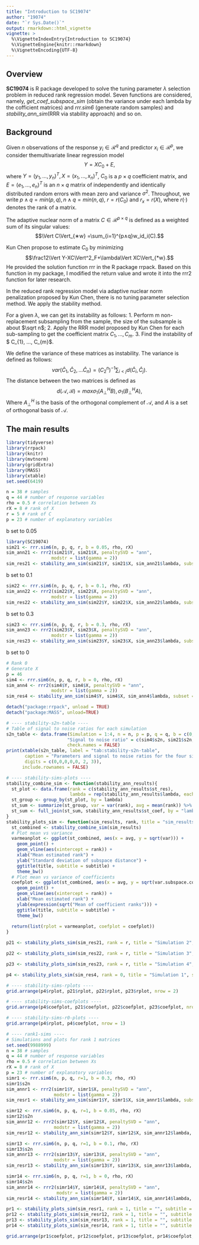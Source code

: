 ```yaml
---
title: "Introduction to SC19074"
author: "19074"
date: "`r Sys.Date()`"
output: rmarkdown::html_vignette
vignette: >
  %\VignetteIndexEntry{Introduction to SC19074}
  %\VignetteEngine{knitr::rmarkdown}
  %\VignetteEncoding{UTF-8}
---
```


## Overview

__SC19074__ is R package developed to solve the tuning parameter $\lambda$ selection problem in reduced rank regression model. Seven functions are considered, namely, _get_coef_subspace_sim_ (obtain the variance under each lambda by the cofficient matrices) and _rrr.sim6_ (generate random samples) and _stability_ann_sim_(RRR via stability approach) and so on. 

## Background

Given $n$ observations of the response $y_i\in\mathcal{R}^q$ and predictor $x_i\in\mathcal{R}^p$, we consider themultivariate linear regression model $$Y =XC_0 + E,$$ where $Y =(y_1,...,y_n)^T, X =(x_1,...,x_n)^T$, $C_0$ is a $p\times q$ coefficient matrix, and $E =(e_1,...,e_n)^T$ is an $n\times q$ matrix of independently and identically distributed random errors with mean zero and variance $\sigma^2$. Throughout, we write $p∧q=min(p,q), n∧q=min(n,q)$, $r=r(C_0)$ and $r_x=r(X)$, where $r(·)$ denotes the rank of a matrix.

The adaptive nuclear norm of a matrix $C\in\mathcal{R}^{p×q}$ is defined as a weighted sum of its singular values: $$\Vert C\Vert_{∗w} =\sum_{i=1}^{p∧q}w_id_i(C).$$ 

Kun Chen propose to estimate $C_0$ by minimizing $$\frac12\Vert Y-XC\Vert^2_F+\lambda\Vert XC\Vert_{*w}.$$ He provided the solution function rrr in the R package rrpack. Based on this function in my package, I modified the return value and wrote it into the rrr2 function for later research.

In the reduced rank regression model  via adaptive nuclear norm penalization proposed by Kun Chen, there is no tuning parameter selection method. We apply the stability method.

For a given $\lambda$, we can get its instability as follows:
1. Perform m non-replacement subsampling from the sample, the size of the subsample is about $\sqrt n$;
2. Apply the RRR model proposed by Kun Chen for each sub-sampling to get the coefficient matrix $C_{1},...,C_ {m}.$
3. Find the instability of $ C_{1}, ..., C_{m}$.

We define the variance of these matrices as instability. The variance is defined as follows:
$$var(\hat C_{1},\hat C_{2},...\hat C_{n})=(C_{2}^{n})^{-1}\sum_{i<j}d(\hat C_{i},\hat C_{j}).$$
The distance between the two matrices is defined as $$d(\mathcal{A},\mathcal{B})=max{\sigma_{1}(A_{\bot}^{H}B),\sigma_{1}(B_{\bot}^{H}A)},$$ Where $A_{\bot}^{H}$ is the basis of the orthogonal complement of $\mathcal{A}$, and $A$ is a set of orthogonal basis of $\mathcal{A}$.

## The main results

```r
library(tidyverse)
library(rrpack)
library(knitr)
library(mvtnorm)
library(gridExtra)
library(MASS)
library(xtable)
set.seed(6419)
```




```r
n = 38 # samples
q = 44 # number of response variables
rho = 0.5 # correlation between Xs
rX = 8 # rank of X
r = 5 # rank of C
p = 23 # number of explanatory variables
```


b set to 0.05
```r
library(SC19074)
sim21 <- rrr.sim6(n, p, q, r, b = 0.05, rho, rX)
sim_ann21 <- rrr2(sim21$Y, sim21$X, penaltySVD = "ann",
                 modstr = list(gamma = 2))
sim_res21 <- stability_ann_sim(sim21$Y, sim21$X, sim_ann21$lambda, subset = 0.7, ntimes = 100)
```


b set to 0.1

```r
sim22 <- rrr.sim6(n, p, q, r, b = 0.1, rho, rX)
sim_ann22 <- rrr2(sim22$Y, sim22$X, penaltySVD = "ann",
                 modstr = list(gamma = 2))
sim_res22 <- stability_ann_sim(sim22$Y, sim22$X, sim_ann22$lambda, subset = 0.7, ntimes = 100)
```


b set to 0.3

```r
sim23 <- rrr.sim6(n, p, q, r, b = 0.3, rho, rX)
sim_ann23 <- rrr2(sim23$Y, sim23$X, penaltySVD = "ann",
                 modstr = list(gamma = 2))
sim_res23 <- stability_ann_sim(sim23$Y, sim23$X, sim_ann23$lambda, subset = 0.7, ntimes = 100)
```


b set to 0

```r
# Rank 0
# Generate X
p = 46
sim4 <- rrr.sim6(n, p, q, r, b = 0, rho, rX)
sim_ann4 <- rrr2(sim4$Y, sim4$X, penaltySVD = "ann",
                 modstr = list(gamma = 2))
sim_res4 <- stability_ann_sim(sim4$Y, sim4$X, sim_ann4$lambda, subset = 0.7, ntimes = 100)
```


```r
detach("package:rrpack", unload = TRUE)
detach("package:MASS", unload=TRUE)

# ---- stability-s2n-table ----
# Table of signal to noise ratios for each simulation
s2n_table <- data.frame(Simulation = 1:4, n = n, p = p, q = q, b = c(0, 0.05, 0.1, 0.3),
                       "Signal to noise ratio" = c(sim4$s2n, sim21$s2n, sim22$s2n, sim23$s2n),
                       check.names = FALSE)
print(xtable(s2n_table, label = "tab:stability-s2n-table",
       caption = "Parameters and signal to noise ratios for the four simulated datasets.",
       digits = c(0,0,0,0,0, 2, 3)),
      include.rownames = FALSE)
```


```r
# ---- stability-sims-plots ----
stability_combine_sim <- function(stability_ann_results){
  st_plot <- data.frame(rank = c(stability_ann_results$st_res),
                        lambda = rep(stability_ann_results$lambda, each = nrow(stability_ann_results$st_res)))
  st_group <- group_by(st_plot, by = lambda)
  st_sum <- summarize(st_group, var = var(rank), avg = mean(rank)) %>% rename(lambda = by)
  st_sum <- full_join(st_sum, stability_ann_results$st_coef, by = "lambda")
}
stability_plots_sim <- function(sim_results, rank, title = "sim_results", subtitle = ""){
  st_combined <- stability_combine_sim(sim_results)
  # Plot mean vs variance
  varmeanplot <- ggplot(st_combined, aes(x = avg, y = sqrt(var))) + 
    geom_point() +
    geom_vline(aes(xintercept = rank)) +
    xlab("Mean estimated rank") + 
    ylab("Standard deviation of subspace distance") +
    ggtitle(title, subtitle = subtitle) +
    theme_bw()
  # Plot mean vs variance of coefficients
  coefplot <- ggplot(st_combined, aes(x = avg, y = sqrt(var.subspace.coef))) + 
    geom_point() +
    geom_vline(aes(xintercept = rank)) +
    xlab("Mean estimated rank") + 
    ylab(expression(sqrt("Mean of coefficient ranks"))) +
    ggtitle(title, subtitle = subtitle) +
    theme_bw()
  
  return(list(rplot = varmeanplot, coefplot = coefplot))
}
```


```r
p21 <- stability_plots_sim(sim_res21, rank = r, title = "Simulation 2", subtitle = "b = 0.05")

p22 <- stability_plots_sim(sim_res22, rank = r, title = "Simulation 3", subtitle = "b = 0.1")

p23 <- stability_plots_sim(sim_res23, rank = r, title = "Simulation 4", subtitle = "b = 0.3")

p4 <- stability_plots_sim(sim_res4, rank = 0, title = "Simulation 1", subtitle = "b = 0")
```

```r
# ---- stability-sims-rplots ----
grid.arrange(p4$rplot, p21$rplot, p22$rplot, p23$rplot, nrow = 2)

# ---- stability-sims-coefplots ----
grid.arrange(p4$coefplot, p21$coefplot, p22$coefplot, p23$coefplot, nrow = 2)

# ---- stability-sims-r0-plots ----
grid.arrange(p4$rplot, p4$coefplot, nrow = 1)
```


```r
# ---- rank1-sims ----
# Simulations and plots for rank 1 matrices
set.seed(9988999)
n = 38 # samples
q = 44 # number of response variables
rho = 0.5 # correlation between Xs
rX = 8 # rank of X
p = 23 # number of explanatory variables
simr1 <- rrr.sim6(n, p, q, r=1, b = 0.3, rho, rX)
simr1$s2n
sim_annr1 <- rrr2(simr1$Y, simr1$X, penaltySVD = "ann",
                  modstr = list(gamma = 2))
sim_resr1 <- stability_ann_sim(simr1$Y, simr1$X, sim_annr1$lambda, subset = 0.7, ntimes = 100)

simr12 <- rrr.sim6(n, p, q, r=1, b = 0.05, rho, rX)
simr12$s2n
sim_annr12 <- rrr2(simr12$Y, simr12$X, penaltySVD = "ann",
                  modstr = list(gamma = 2))
sim_resr12 <- stability_ann_sim(simr12$Y, simr12$X, sim_annr12$lambda, subset = 0.7, ntimes = 100)

simr13 <- rrr.sim6(n, p, q, r=1, b = 0.1, rho, rX)
simr13$s2n
sim_annr13 <- rrr2(simr13$Y, simr13$X, penaltySVD = "ann",
                  modstr = list(gamma = 2))
sim_resr13 <- stability_ann_sim(simr13$Y, simr13$X, sim_annr13$lambda, subset = 0.7, ntimes = 100)

simr14 <- rrr.sim6(n, p, q, r=1, b = 0, rho, rX)
simr14$s2n
sim_annr14 <- rrr2(simr14$Y, simr14$X, penaltySVD = "ann",
                   modstr = list(gamma = 2))
sim_resr14 <- stability_ann_sim(simr14$Y, simr14$X, sim_annr14$lambda, subset = 0.7, ntimes = 100)

pr1 <- stability_plots_sim(sim_resr1, rank = 1, title = "", subtitle = paste("Signal-to-noise ratio: ", round(simr1$s2n, 2)))
pr12 <- stability_plots_sim(sim_resr12, rank = 1, title = "", subtitle = paste("Signal-to-noise ratio: ", round(simr12$s2n, 2)))
pr13 <- stability_plots_sim(sim_resr13, rank = 1, title = "", subtitle = paste("Signal-to-noise ratio: ", round(simr13$s2n, 2)))
pr14 <- stability_plots_sim(sim_resr14, rank = 1, title = "", subtitle = paste("Signal-to-noise ratio: ", round(simr14$s2n, 2)))
```

```r
grid.arrange(pr1$coefplot, pr12$coefplot, pr13$coefplot, pr14$coefplot, nrow = 2)
```






